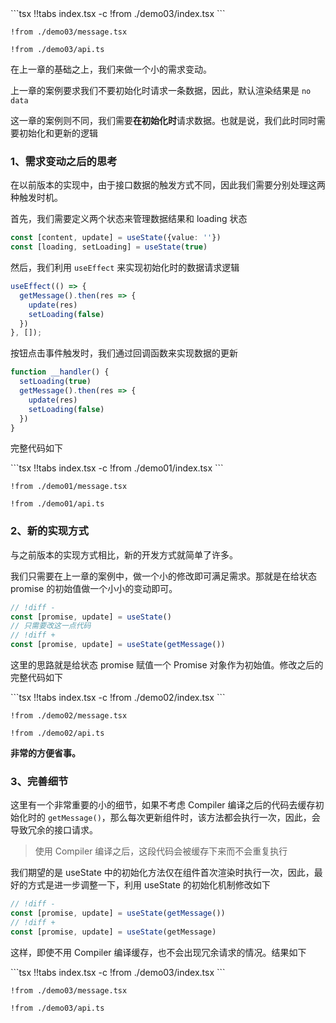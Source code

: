
<Demo03 />
<CodeTabs>
```tsx !!tabs index.tsx -c
!from ./demo03/index.tsx
```

```tsx !!tabs message.tsx -c
!from ./demo03/message.tsx
```

```tsx !!tabs api.ts -c
!from ./demo03/api.ts
```
</CodeTabs>

在上一章的基础之上，我们来做一个小的需求变动。

上一章的案例要求我们不要初始化时请求一条数据，因此，默认渲染结果是 `no data`

这一章的案例则不同，我们需要**在初始化时**请求数据。也就是说，我们此时同时需要初始化和更新的逻辑


### 1、**需求变动之后的思考**

在以前版本的实现中，由于接口数据的触发方式不同，因此我们需要分别处理这两种触发时机。

首先，我们需要定义两个状态来管理数据结果和 loading 状态

```ts
const [content, update] = useState({value: ''})
const [loading, setLoading] = useState(true)
```

然后，我们利用 `useEffect` 来实现初始化时的数据请求逻辑

```ts
useEffect(() => {
  getMessage().then(res => {
    update(res)
    setLoading(false)
  })
}, []);
```

按钮点击事件触发时，我们通过回调函数来实现数据的更新

```ts
function __handler() {
  setLoading(true)
  getMessage().then(res => {
    update(res)
    setLoading(false)
  })
}
```

完整代码如下

<Demo01 />
<CodeTabs>
```tsx !!tabs index.tsx -c
!from ./demo01/index.tsx
```

```tsx !!tabs message.tsx -c
!from ./demo01/message.tsx
```

```tsx !!tabs api.ts -c
!from ./demo01/api.ts
```
</CodeTabs>


### 2、**新的实现方式**

与之前版本的实现方式相比，新的开发方式就简单了许多。

我们只需要在上一章的案例中，做一个小的修改即可满足需求。那就是在给状态 promise 的初始值做一个小小的变动即可。

```ts
// !diff -
const [promise, update] = useState()
// 只需要改这一点代码
// !diff +
const [promise, update] = useState(getMessage())
```

这里的思路就是给状态 promise 赋值一个 Promise 对象作为初始值。修改之后的完整代码如下

<Demo02 />
<CodeTabs>
```tsx !!tabs index.tsx -c
!from ./demo02/index.tsx
```

```tsx !!tabs message.tsx -c
!from ./demo02/message.tsx
```

```tsx !!tabs api.ts -c
!from ./demo02/api.ts
```
</CodeTabs>

**非常的方便省事。**


### 3、**完善细节**

这里有一个非常重要的小的细节，如果不考虑 Compiler 编译之后的代码去缓存初始化时的 `getMessage()`，那么每次更新组件时，该方法都会执行一次，因此，会导致冗余的接口请求。

> 使用 Compiler 编译之后，这段代码会被缓存下来而不会重复执行

我们期望的是 useState 中的初始化方法仅在组件首次渲染时执行一次，因此，最好的方式是进一步调整一下，利用 useState 的初始化机制修改如下

```ts
// !diff -
const [promise, update] = useState(getMessage())
// !diff +
const [promise, update] = useState(getMessage)
```

这样，即使不用 Compiler 编译缓存，也不会出现冗余请求的情况。结果如下


<Demo03 />
<CodeTabs>
```tsx !!tabs index.tsx -c
!from ./demo03/index.tsx
```

```tsx !!tabs message.tsx -c
!from ./demo03/message.tsx
```

```tsx !!tabs api.ts -c
!from ./demo03/api.ts
```
</CodeTabs>